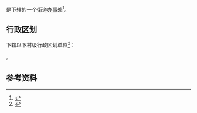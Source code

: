 {{中国乡级行政区|41/03/29/002/000}}

'''{{PAGENAMEBASE}}'''是{{PRC admin/fullname|41/03/29/002/000|3}}下辖的一个[[街道办事处|街道办事处]]<ref>{{PRC admin/ref sgc|{{PRC admin/parent|41/03/29/002/000}}}}</ref>。

== 行政区划 ==
{{PAGENAMEBASE}}下辖以下村级行政区划单位<ref>{{PRC admin/ref sgc|41/03/29/002/000}}</ref>：

{{PRC admin/children|41/03/29/002/000}}。

== 参考资料 ==
{{reflist}}

{{河南行政区划小作品}}
{{PRC admin/navcat|41/03/29/002/000}}